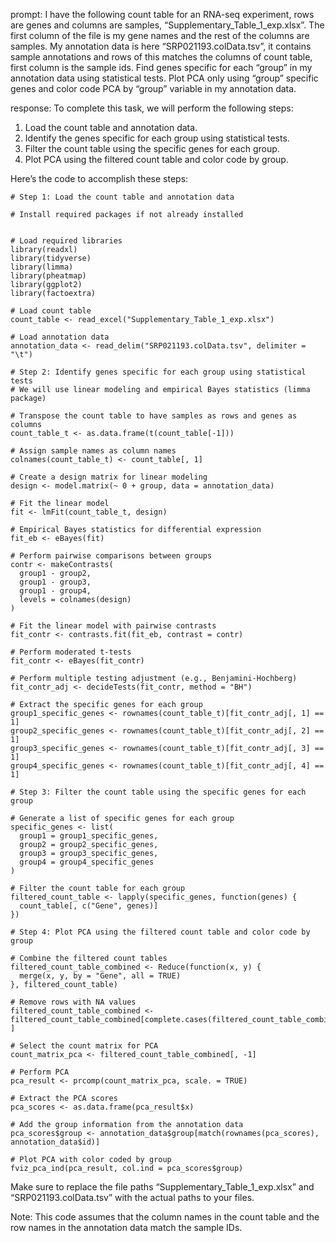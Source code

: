 prompt:
I have the following count table for an RNA-seq experiment, rows are genes and columns are samples, "Supplementary_Table_1_exp.xlsx". The first column of the file is my gene names and the rest of the columns are samples. My annotation data is here  "SRP021193.colData.tsv", it contains sample annotations and rows of this matches the columns of count table, first column is the sample ids. Find genes specific for each "group" in my annotation data  using statistical tests. Plot PCA only using "group" specific genes and color code PCA by "group" variable in my annotation data.

response:
To complete this task, we will perform the following steps:

1. Load the count table and annotation data.
2. Identify the genes specific for each group using statistical tests.
3. Filter the count table using the specific genes for each group.
4. Plot PCA using the filtered count table and color code by group.

Here's the code to accomplish these steps:

```
# Step 1: Load the count table and annotation data

# Install required packages if not already installed


# Load required libraries
library(readxl)
library(tidyverse)
library(limma)
library(pheatmap)
library(ggplot2)
library(factoextra)

# Load count table
count_table <- read_excel("Supplementary_Table_1_exp.xlsx")

# Load annotation data
annotation_data <- read_delim("SRP021193.colData.tsv", delimiter = "\t")

# Step 2: Identify genes specific for each group using statistical tests
# We will use linear modeling and empirical Bayes statistics (limma package)

# Transpose the count table to have samples as rows and genes as columns
count_table_t <- as.data.frame(t(count_table[-1]))

# Assign sample names as column names
colnames(count_table_t) <- count_table[, 1]

# Create a design matrix for linear modeling
design <- model.matrix(~ 0 + group, data = annotation_data)

# Fit the linear model
fit <- lmFit(count_table_t, design)

# Empirical Bayes statistics for differential expression
fit_eb <- eBayes(fit)

# Perform pairwise comparisons between groups
contr <- makeContrasts(
  group1 - group2,
  group1 - group3,
  group1 - group4,
  levels = colnames(design)
)

# Fit the linear model with pairwise contrasts
fit_contr <- contrasts.fit(fit_eb, contrast = contr)

# Perform moderated t-tests
fit_contr <- eBayes(fit_contr)

# Perform multiple testing adjustment (e.g., Benjamini-Hochberg)
fit_contr_adj <- decideTests(fit_contr, method = "BH")

# Extract the specific genes for each group
group1_specific_genes <- rownames(count_table_t)[fit_contr_adj[, 1] == 1]
group2_specific_genes <- rownames(count_table_t)[fit_contr_adj[, 2] == 1]
group3_specific_genes <- rownames(count_table_t)[fit_contr_adj[, 3] == 1]
group4_specific_genes <- rownames(count_table_t)[fit_contr_adj[, 4] == 1]

# Step 3: Filter the count table using the specific genes for each group

# Generate a list of specific genes for each group
specific_genes <- list(
  group1 = group1_specific_genes,
  group2 = group2_specific_genes,
  group3 = group3_specific_genes,
  group4 = group4_specific_genes
)

# Filter the count table for each group
filtered_count_table <- lapply(specific_genes, function(genes) {
  count_table[, c("Gene", genes)]
})

# Step 4: Plot PCA using the filtered count table and color code by group

# Combine the filtered count tables
filtered_count_table_combined <- Reduce(function(x, y) {
  merge(x, y, by = "Gene", all = TRUE)
}, filtered_count_table)

# Remove rows with NA values
filtered_count_table_combined <- filtered_count_table_combined[complete.cases(filtered_count_table_combined), ]

# Select the count matrix for PCA
count_matrix_pca <- filtered_count_table_combined[, -1]

# Perform PCA
pca_result <- prcomp(count_matrix_pca, scale. = TRUE)

# Extract the PCA scores
pca_scores <- as.data.frame(pca_result$x)

# Add the group information from the annotation data
pca_scores$group <- annotation_data$group[match(rownames(pca_scores), annotation_data$id)]

# Plot PCA with color coded by group
fviz_pca_ind(pca_result, col.ind = pca_scores$group)
```

Make sure to replace the file paths "Supplementary_Table_1_exp.xlsx" and "SRP021193.colData.tsv" with the actual paths to your files.

Note: This code assumes that the column names in the count table and the row names in the annotation data match the sample IDs.
